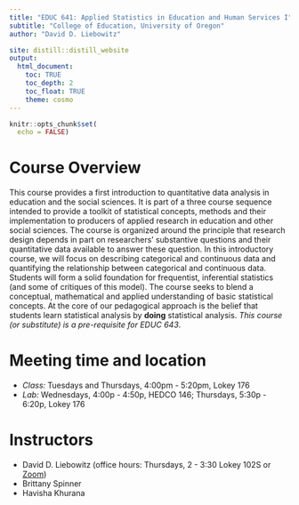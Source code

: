 ```yaml
---
title: "EDUC 641: Applied Statistics in Education and Human Services I"
subtitle: "College of Education, University of Oregon"
author: "David D. Liebowitz"

site: distill::distill_website
output:
  html_document:
    toc: TRUE
    toc_depth: 2
    toc_float: TRUE
    theme: cosmo
---
```


```r
knitr::opts_chunk$set(
  echo = FALSE)
```

# Course Overview

This course provides a first introduction to quantitative data analysis in education and the social sciences. It is part of a three course sequence intended to provide a toolkit of statistical concepts, methods and their implementation to producers of applied research in education and other social sciences. The course is organized around the principle that research design depends in part on researchers' substantive questions and their quantitative data available to answer these question. In this introductory course, we will focus on describing categorical and continuous data and quantifying the relationship between categorical and continuous data. Students will form a solid foundation for frequentist, inferential statistics (and some of critiques of this model). The course seeks to blend a conceptual, mathematical and applied understanding of basic statistical concepts. At the core of our pedagogical approach is the belief that students learn statistical analysis by **doing** statistical analysis. *This course (or substitute) is a pre-requisite for EDUC 643*.

# Meeting time and location
- *Class:* Tuesdays and Thursdays, 4:00pm - 5:20pm, Lokey 176
- *Lab:* Wednesdays, 4:00p - 4:50p, HEDCO 146; Thursdays, 5:30p - 6:20p, Lokey 176

# Instructors
- David D. Liebowitz (office hours: Thursdays, 2 - 3:30 Lokey 102S or [Zoom](https://uoregon.zoom.us/j/6336067468))
- Brittany Spinner
- Havisha Khurana



